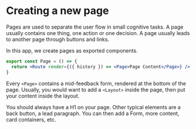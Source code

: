 
<Meta
  id="pages"
  title="Pages/Page"
  decorators={[ThemeDecorator]}
  component={Page}
/>

# Creating a new page

Pages are used to separate the user flow in small cognitive tasks. A page usually contains one thing, one action or one decision. A page usually leads to another page through buttons and links.

In this app, we create pages as exported components.

```jsx
export const Page = () => {
  return <Route render={({ history }) => <Page>Page Content</Page>} />
}
```

Every `<Page>` contains a mid-feedback form, rendered at the bottom of the page. Usually, you would want to add a `<Layout>` inside the page, then put your content inside the layout.

You should always have a H1 on your page. Other typical elements are a back button, a lead paragraph. You can then add a Form, more content, card containers, etc.

<Preview>
  <Story name="Page">
    <Page>
      <Layout columns={{ base: 4 / 4, md: 6 / 8, lg: 7 / 12 }}>
        <Stack spacing={10} shouldWrapChildren>
          <BackButton />
          <H1>
            <Trans id="howDidItStartPage.title" />
          </H1>
          <Stack spacing={4}>
            <Lead>
              <Trans id="howDidItStartPage.intro" />
            </Lead>
          </Stack>
        </Stack>
      </Layout>
    </Page>
  </Story>
</Preview>
